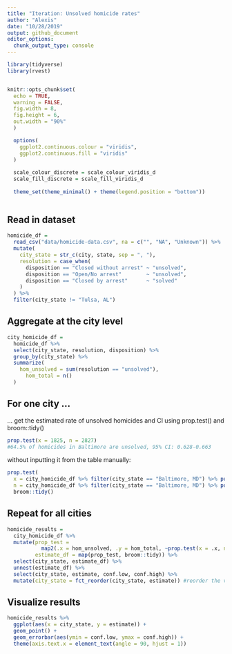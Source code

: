 ```yaml
---
title: "Iteration: Unsolved homicide rates"
author: "Alexis"
date: "10/28/2019"
output: github_document
editor_options: 
  chunk_output_type: console
---
```


```r
library(tidyverse)
library(rvest)


knitr::opts_chunk$set(
  echo = TRUE,
  warning = FALSE,
  fig.width = 8,
  fig.height = 6,
  out.width = "90%"
  )

  options(
    ggplot2.continuous.colour = "viridis",
    ggplot2.continuous.fill = "viridis"
  )
  
  scale_colour_discrete = scale_colour_viridis_d
  scale_fill_discrete = scale_fill_viridis_d
  
  theme_set(theme_minimal() + theme(legend.position = "bottom"))
  
```

## Read in dataset
```r
homicide_df = 
  read_csv("data/homicide-data.csv", na = c("", "NA", "Unknown")) %>%
  mutate(
    city_state = str_c(city, state, sep = ", "),
    resolution = case_when(
      disposition == "Closed without arrest" ~ "unsolved",
      disposition == "Open/No arrest"        ~ "unsolved",
      disposition == "Closed by arrest"      ~ "solved"
    )
  ) %>% 
  filter(city_state != "Tulsa, AL") 

```

## Aggregate at the city level
```r
city_homicide_df =
  homicide_df %>%
  select(city_state, resolution, disposition) %>%
  group_by(city_state) %>%
  summarize(
    hom_unsolved = sum(resolution == "unsolved"),
      hom_total = n()
  )
```

## For one city ...

... get the estimated rate of unsolved homicides and CI using prop.test() and broom::tidy()

```r
prop.test(x = 1825, n = 2827) 
#64.5% of homicides in Baltimore are unsolved, 95% CI: 0.628-0.663 

```

without inputting it from the table manually:
```r
prop.test(
  x = city_homicide_df %>% filter(city_state == "Baltimore, MD") %>% pull(hom_unsolved),
  n = city_homicide_df %>% filter(city_state == "Baltimore, MD") %>% pull(hom_total)) %>%
  broom::tidy()
```

## Repeat for all cities

```r
homicide_results = 
  city_homicide_df %>%
  mutate(prop_test = 
           map2(.x = hom_unsolved, .y = hom_total, ~prop.test(x = .x, n = .y)),
         estimate_df = map(prop_test, broom::tidy)) %>%
  select(city_state, estimate_df) %>%
  unnest(estimate_df) %>%
  select(city_state, estimate, conf.low, conf.high) %>%
  mutate(city_state = fct_reorder(city_state, estimate)) #reorder the variable city_state according to estimated rate of unsolved homicides
```

## Visualize results

```r
homicide_results %>%
  ggplot(aes(x = city_state, y = estimate)) +
  geom_point() +
  geom_errorbar(aes(ymin = conf.low, ymax = conf.high)) +
  theme(axis.text.x = element_text(angle = 90, hjust = 1))
```

